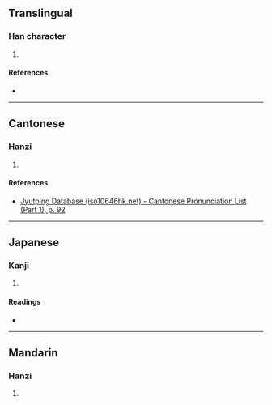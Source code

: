 {{character info/new}}
==Translingual==

===Han character===
{{Han char|rn=38|rad=女|as=06|sn=9|four=|canj=VYVO|ids=⿰女亥}}

# {{defn|Han|sort=女06}}

====References====
* {{Han ref|kx=0260.010|dkj=06209|dj=0526.020|hdz=21047.090|uh=59DF|ud=23007}}

----

==Cantonese==

===Hanzi===
{{yue-hanzi|jyut=[[goi1]]|y=goi1}}

# {{defn|lang=yue|sort=女06}}

====References====
* [http://www.iso10646hk.net/jp/document/download.jsp Jyutping Database (iso10646hk.net) - Cantonese Pronunciation List (Part 1), p. 92]

----

==Japanese==

===Kanji===
{{ja-kanji|grade=|rs=女06}}

# {{defn|lang=ja|sort=女06}}

====Readings====
* {{ja-readings|on=[[かい]] (kai)|kun=}}

----

==Mandarin==

===Hanzi===
{{cmn-hanzi|pin=[[gāi]] ([[gai1]])|wg=kai<sup>1</sup>}}

# {{defn|lang=cmn|sort=女06}}
